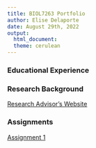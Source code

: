 ```yaml
---
title: BIOL7263 Portfolio
author: Elise Delaporte
date: August 29th, 2022
output: 
  html_document:
  theme: cerulean
---
```


### Educational Experience



### Research Background

[Research Advisor's Website](https://scholar.google.com/citations?user=BwpdOWQAAAAJ&hl=en)


### Assignments

[Assignment 1](Assignments/Assignment1.html)
